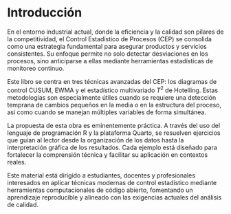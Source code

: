 # Introducción 

En el entorno industrial actual, donde la eficiencia y la calidad son pilares de la competitividad, el Control Estadístico de Procesos (CEP) se consolida como una estrategia fundamental para asegurar productos y servicios consistentes. Su enfoque permite no solo detectar desviaciones en los procesos, sino anticiparse a ellas mediante herramientas estadísticas de monitoreo continuo.

Este libro se centra en tres técnicas avanzadas del CEP: los diagramas de control CUSUM, EWMA y el estadístico multivariado $T^2$ de Hotelling. Estas metodologías son especialmente útiles cuando se requiere una detección temprana de cambios pequeños en la media o en la estructura del proceso, así como cuando se manejan múltiples variables de forma simultánea.

La propuesta de esta obra es eminentemente práctica. A través del uso del lenguaje de programación R y la plataforma Quarto, se resuelven ejercicios que guían al lector desde la organización de los datos hasta la interpretación gráfica de los resultados. Cada ejemplo está diseñado para fortalecer la comprensión técnica y facilitar su aplicación en contextos reales.

Este material está dirigido a estudiantes, docentes y profesionales interesados en aplicar técnicas modernas de control estadístico mediante herramientas computacionales de código abierto, fomentando un aprendizaje reproducible y alineado con las exigencias actuales del análisis de calidad.

